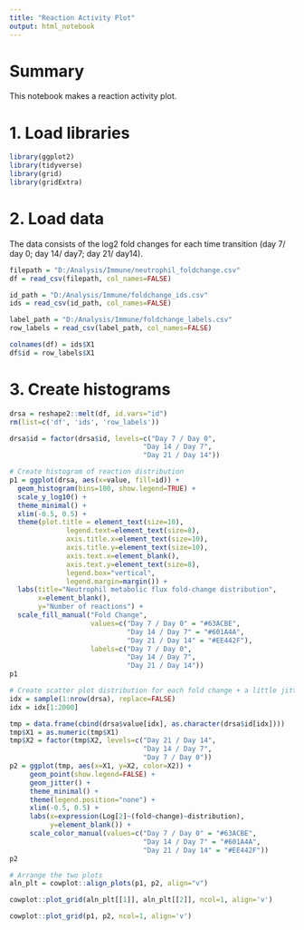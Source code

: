 ```yaml
---
title: "Reaction Activity Plot"
output: html_notebook
---
```


# Summary
This notebook makes a reaction activity plot.

# 1. Load libraries

```r
library(ggplot2)
library(tidyverse)
library(grid)
library(gridExtra)
```

# 2. Load data
The data consists of the log2 fold changes for each time transition (day 7/ day 0; day 14/ day7; day 21/ day14).
```r
filepath = "D:/Analysis/Immune/neutrophil_foldchange.csv"
df = read_csv(filepath, col_names=FALSE)

id_path = "D:/Analysis/Immune/foldchange_ids.csv"
ids = read_csv(id_path, col_names=FALSE)

label_path = "D:/Analysis/Immune/foldchange_labels.csv"
row_labels = read_csv(label_path, col_names=FALSE)

colnames(df) = ids$X1
df$id = row_labels$X1
```

# 3. Create histograms
```r
drsa = reshape2::melt(df, id.vars="id")
rm(list=c('df', 'ids', 'row_labels'))

drsa$id = factor(drsa$id, levels=c("Day 7 / Day 0",
                                 "Day 14 / Day 7",
                                 "Day 21 / Day 14"))
```

```r
# Create histogram of reaction distribution
p1 = ggplot(drsa, aes(x=value, fill=id)) +
  geom_histogram(bins=100, show.legend=TRUE) +
  scale_y_log10() +
  theme_minimal() +
  xlim(-0.5, 0.5) +
  theme(plot.title = element_text(size=10),
              legend.text=element_text(size=8),
              axis.title.x=element_text(size=10),
              axis.title.y=element_text(size=10),
              axis.text.x=element_blank(),
              axis.text.y=element_text(size=8),
              legend.box="vertical",
              legend.margin=margin()) +
  labs(title="Neutrophil metabolic flux fold-change distribution",
       x=element_blank(),
       y="Number of reactions") + 
  scale_fill_manual("Fold Change", 
                    values=c("Day 7 / Day 0" = "#63ACBE", 
                             "Day 14 / Day 7" = "#601A4A", 
                             "Day 21 / Day 14" = "#EE442F"),
                    labels=c("Day 7 / Day 0",
                             "Day 14 / Day 7",
                             "Day 21 / Day 14")) 
p1
```

```r
# Create scatter plot distribution for each fold change + a little jitter
idx = sample(1:nrow(drsa), replace=FALSE)
idx = idx[1:2000]

tmp = data.frame(cbind(drsa$value[idx], as.character(drsa$id[idx])))
tmp$X1 = as.numeric(tmp$X1)
tmp$X2 = factor(tmp$X2, levels=c("Day 21 / Day 14",
                                 "Day 14 / Day 7",
                                 "Day 7 / Day 0"))
p2 = ggplot(tmp, aes(x=X1, y=X2, color=X2)) +
     geom_point(show.legend=FALSE) +
     geom_jitter() +
     theme_minimal() + 
     theme(legend.position="none") +
     xlim(-0.5, 0.5) +
     labs(x=expression(Log[2]~(fold~change)~distribution),
          y=element_blank()) + 
     scale_color_manual(values=c("Day 7 / Day 0" = "#63ACBE", 
                                 "Day 14 / Day 7" = "#601A4A", 
                                 "Day 21 / Day 14" = "#EE442F")) 
p2
```


```r
# Arrange the two plots
aln_plt = cowplot::align_plots(p1, p2, align="v")

cowplot::plot_grid(aln_plt[[1]], aln_plt[[2]], ncol=1, align='v')

cowplot::plot_grid(p1, p2, ncol=1, align='v')
```
